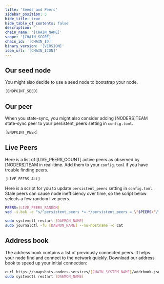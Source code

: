 ```yaml
---
title: 'Seeds and Peers'
sidebar_position: 5
hide_title: true
hide_table_of_contents: false
description: ''
chain_name: '[CHAIN_NAME]'
scope: '[CHAIN_SCOPE]'
chain_id: '[CHAIN_ID]'
binary_version: '[VERSION]'
icon_url: '[CHAIN_ICON]'
---
```



<PageTitle
  iconUrl="img/[CHAIN_ICON]"
  title="[CHAIN_NAME] Seeds and Peers"
  chainId="[CHAIN_ID]"
  version="[VERSION]"
/>

## Our seed node

You might also decide to use a seed node to bootstrap your node.
```bash
[ENDPOINT_SEED]
```

## Our peer

When you state-sync, you might also consider adding [NODERS]TEAM state-sync peer to your persistent_peers setting in `config.toml`.

```bash
[ENDPOINT_PEER]
```

## Live Peers

Here is a list of [LIVE_PEERS_COUNT] active peers as observed by [NODERS]TEAM in real-time. Add them to your `config.toml` if you have trouble finding peers.

```bash
[LIVE_PEERS_ALL]
```

Here is a script for you to update `persistent_peers` setting in `config.toml`. Stale peers can cause node inefficiency over time, so the script below selects a few random live peers.

```bash
PEERS=[LIVE_PEERS_RANDOM]
sed -i.bak -e "s/^persistent_peers *=.*/persistent_peers = \"$PEERS\"/" [DAEMON_HOME]/config/config.toml

sudo systemctl restart [DAEMON_NAME]
sudo journalctl -fu [DAEMON_NAME] --no-hostname -o cat
```

## Address book

The address book contains a list of previously connected peers. It helps your node find and connect to the network quickly. Download our address book to speed up your initial connection:

```bash
curl https://snapshots.noders.services/[CHAIN_SYSTEM_NAME]/addrbook.json -o [DAEMON_HOME]/config/addrbook.json
sudo systemctl restart [DAEMON_NAME]
```
